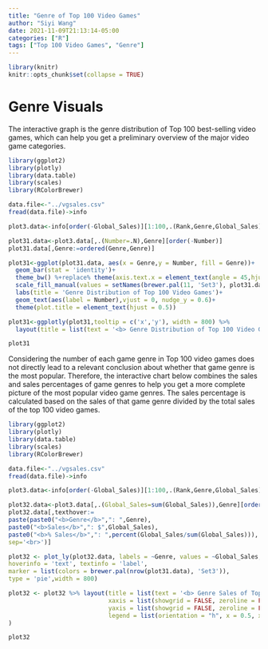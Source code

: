 ```yaml
---
title: "Genre of Top 100 Video Games"
author: "Siyi Wang"
date: 2021-11-09T21:13:14-05:00
categories: ["R"]
tags: ["Top 100 Video Games", "Genre"]
---
```


```r
library(knitr)
knitr::opts_chunk$set(collapse = TRUE)
```

# Genre Visuals

The interactive graph is the genre distribution of Top 100 best-selling video games, which can help you get a preliminary overview of the major video game categories.

```r
library(ggplot2)
library(plotly)
library(data.table)
library(scales)
library(RColorBrewer)

data.file<-"../vgsales.csv"
fread(data.file)->info

plot3.data<-info[order(-Global_Sales)][1:100,.(Rank,Genre,Global_Sales)]

plot31.data<-plot3.data[,.(Number=.N),Genre][order(-Number)]
plot31.data[,Genre:=ordered(Genre,Genre)]

plot31<-ggplot(plot31.data, aes(x = Genre,y = Number, fill = Genre))+
  geom_bar(stat = 'identity')+
  theme_bw() %+replace% theme(axis.text.x = element_text(angle = 45,hjust = 1,vjust = 1))+
  scale_fill_manual(values = setNames(brewer.pal(11, 'Set3'), plot31.data$Genre))+
  labs(title = 'Genre Distribution of Top 100 Video Games')+
  geom_text(aes(label = Number),vjust = 0, nudge_y = 0.6)+
  theme(plot.title = element_text(hjust = 0.5))

plot31<-ggplotly(plot31,tooltip = c('x','y'), width = 800) %>% 
  layout(title = list(text = '<b> Genre Distribution of Top 100 Video Games <b>', font = list(size = 15)))

plot31

```

Considering the number of each game genre in Top 100 video games does not directly lead to a relevant conclusion about whether that game genre is the most popular. Therefore, the interactive chart below combines the sales and sales percentages of game genres to help you get a more complete picture of the most popular video game genres. The sales percentage is calculated based on the sales of that game genre divided by the total sales of the top 100 video games.

```r
library(ggplot2)
library(plotly)
library(data.table)
library(scales)
library(RColorBrewer)

data.file<-"../vgsales.csv"
fread(data.file)->info

plot3.data<-info[order(-Global_Sales)][1:100,.(Rank,Genre,Global_Sales)]

plot32.data<-plot3.data[,.(Global_Sales=sum(Global_Sales)),Genre][order(-Global_Sales)]
plot32.data[,texthover:=
paste(paste0("<b>Genre</b>",": ",Genre),
paste0("<b>Sales</b>",": $",Global_Sales),
paste0("<b>% Sales</b>",": ",percent(Global_Sales/sum(Global_Sales))),
sep='<br>')]

plot32 <- plot_ly(plot32.data, labels = ~Genre, values = ~Global_Sales, text = ~texthover,
hoverinfo = 'text', textinfo = 'label',
marker = list(colors = brewer.pal(nrow(plot31.data), 'Set3')),
type = 'pie',width = 800)

plot32 <- plot32 %>% layout(title = list(text = '<b> Genre Sales of Top 100 Video Games (in millions) <b>', xref = 'paper', x = 0.5),
                            xaxis = list(showgrid = FALSE, zeroline = FALSE, showticklabels = FALSE),
                            yaxis = list(showgrid = FALSE, zeroline = FALSE, showticklabels = FALSE),
                            legend = list(orientation = "h", x = 0.5, xanchor = "center",y = -0.2)
)

plot32


```

